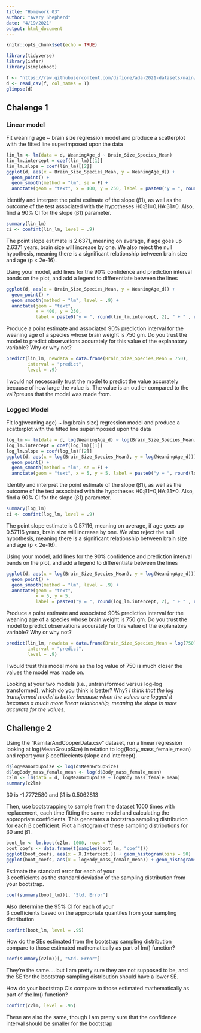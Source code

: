 ```yaml
---
title: "Homework 03"
author: "Avery Shepherd"
date: "4/19/2021"
output: html_document
---
```


```r
knitr::opts_chunk$set(echo = TRUE)
```

```r
library(tidyverse)
library(infer)
library(simpleboot)
```

```r
f <- "https://raw.githubusercontent.com/difiore/ada-2021-datasets/main/KamilarAndCooperData.csv"
d <- read_csv(f, col_names = T)
glimpse(d)
```


## Chalenge 1

### Linear model
Fit weaning age ~ brain size regression model and produce a scatterplot with the fitted line superimposed upon the data
```r
lin_lm <- lm(data = d, WeaningAge_d ~ Brain_Size_Species_Mean)
lin_lm.intercept = coef(lin_lm)[[1]]
lin_lm.slope = coef(lin_lm)[[2]]
ggplot(d, aes(x = Brain_Size_Species_Mean, y = WeaningAge_d)) +
  geom_point() + 
  geom_smooth(method = "lm", se = F) + 
  annotate(geom = "text", x = 400, y = 250, label = paste0("y = ", round(lin_lm.intercept, 2), " + " , round(lin_lm.slope, 2), "x"))
```

Identify and interpret the point estimate of the slope (β1), as well as the outcome of the test associated with the hypotheses H0:β1=0,HA:β1≠0. Also, find a 90% CI for the slope (β1) parameter.
```r
summary(lin_lm)
ci <- confint(lin_lm, level = .9)
```
The point slope estimate is 2.6371, meaning on average, if age goes up 2.6371 years, brain size will increase by one. We also reject the null hypothesis, meaning there is a significant relationship between brain size and age (p < 2e-16).


Using your model, add lines for the 90% confidence and prediction interval bands on the plot, and add a legend to differentiate between the lines
```r
ggplot(d, aes(x = Brain_Size_Species_Mean, y = WeaningAge_d)) +
  geom_point() + 
  geom_smooth(method = "lm", level = .9) + 
  annotate(geom = "text", 
           x = 400, y = 250, 
           label = paste0("y = ", round(lin_lm.intercept, 2), " + " , round(lin_lm.slope, 2), "x"))
```

Produce a point estimate and associated 90% prediction interval for the weaning age of a species whose brain weight is 750 gm. Do you trust the model to predict observations accurately for this value of the explanatory variable? Why or why not?
```r
predict(lin_lm, newdata = data.frame(Brain_Size_Species_Mean = 750), 
        interval = "predict", 
        level = .9)
```
I would not necessarily trust the model to predict the value accurately because of how large the value is. The value is an outlier compared to the val?preues that the model was made from.

### Logged Model

Fit log(weaning age) ~ log(brain size) regression model and produce a scatterplot with the fitted line superimposed upon the data
```r
log_lm <- lm(data = d, log(WeaningAge_d) ~ log(Brain_Size_Species_Mean))
log_lm.intercept = coef(log_lm)[[1]]
log_lm.slope = coef(log_lm)[[2]]
ggplot(d, aes(x = log(Brain_Size_Species_Mean), y = log(WeaningAge_d))) +
  geom_point() + 
  geom_smooth(method = "lm", se = F) + 
  annotate(geom = "text", x = 5, y = 5, label = paste0("y = ", round(log_lm.intercept, 2), " + " , round(log_lm.slope, 2), "x"))
```

Identify and interpret the point estimate of the slope (β1), as well as the outcome of the test associated with the hypotheses H0:β1=0,HA:β1≠0. Also, find a 90% CI for the slope (β1) parameter.
```r
summary(log_lm)
ci <- confint(log_lm, level = .9)
```
The point slope estimate is 0.57116, meaning on average, if age goes up 0.57116 years, brain size will increase by one. We also reject the null hypothesis, meaning there is a significant relationship between brain size and age (p < 2e-16).

Using your model, add lines for the 90% confidence and prediction interval bands on the plot, and add a legend to differentiate between the lines
```r
ggplot(d, aes(x = log(Brain_Size_Species_Mean), y = log(WeaningAge_d))) +
  geom_point() + 
  geom_smooth(method = "lm", level = .9) + 
  annotate(geom = "text", 
           x = 5, y = 5, 
           label = paste0("y = ", round(log_lm.intercept, 2), " + " , round(log_lm.slope, 2), "x"))
```

Produce a point estimate and associated 90% prediction interval for the weaning age of a species whose brain weight is 750 gm. Do you trust the model to predict observations accurately for this value of the explanatory variable? Why or why not?
```r
predict(lin_lm, newdata = data.frame(Brain_Size_Species_Mean = log(750)), 
        interval = "predict", 
        level = .9)
```
I would trust this model more as the log value of 750 is much closer the values the model was made on.


Looking at your two models (i.e., untransformed versus log-log transformed), which do you think is better? Why?
*I think that the log transformed model is better because when the values are logged it becomes a much more linear relationship, meaning the slope is more accurate for the values.*


## Challenge 2

Using the “KamilarAndCooperData.csv” dataset, run a linear regression looking at log(MeanGroupSize) in relation to log(Body_mass_female_mean) and report your β coeffiecients (slope and intercept).
```r
d$logMeanGroupSize <- log(d$MeanGroupSize)
d$logBody_mass_female_mean <- log(d$Body_mass_female_mean)
c2lm <- lm(data = d, logMeanGroupSize ~ logBody_mass_female_mean)
summary(c2lm)
```
β0 is -1.7772580 and β1 is 0.5062813 

Then, use bootstrapping to sample from the dataset 1000 times with replacement, each time fitting the same model and calculating the appropriate coefficients. This generates a bootstrap sampling distribution for each β coefficient. Plot a histogram of these sampling distributions for β0 and β1.
```r
boot_lm <- lm.boot(c2lm, 1000, rows = T)
boot_coefs <- data.frame(t(samples(boot_lm, "coef")))
ggplot(boot_coefs, aes(x = X.Intercept.)) + geom_histogram(bins = 50)
ggplot(boot_coefs, aes(x = logBody_mass_female_mean)) + geom_histogram(bins = 50)
```

Estimate the standard error for each of your  
β coefficients as the standard deviation of the sampling distribution from your bootstrap.
```r
coef(summary(boot_lm))[, "Std. Error"]
```

Also determine the 95% CI for each of your  
β coefficients based on the appropriate quantiles from your sampling distribution
```r
confint(boot_lm, level = .95)
```

How do the SEs estimated from the bootstrap sampling distribution compare to those estimated mathematically as part of lm() function?
```r
coef(summary(c2lm))[, "Std. Error"]
```
They're the same.... but I am pretty sure they are not supposed to be, and the SE for the bootstrap sampling distribution should have a lower SE.

How do your bootstrap CIs compare to those estimated mathematically as part of the lm() function?
```r
confint(c2lm, level = .95)
```
These are also the same, though I am pretty sure that the confidence interval should be smaller for the bootstrap

```r

```

```r

```

```r

```

```r

```


